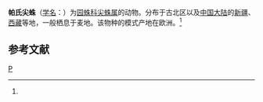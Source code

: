 {{Speciesbox 
| genus = Aculepeira
| species = packardi
| image = Aculepeira packardi, 5210080-LGPT.jpg
| authority = (Thorell, 1875)<ref name='id13457'>{{cite web| url =http://www.bioinfo.cn/db05/BjdwSpecies.php?action=view&id=13457| title =帕氏尖蛛| work =《中国动物物种编目数据库》| publisher =中国科学院微生物研究所| author =中国科学院动物研究所| accessdate =2009-04-28| deadurl =yes| archiveurl =https://web.archive.org/web/20160305024643/http://www.bioinfo.cn/db05/BjdwSpecies.php?action=view&id=13457| archivedate =2016-03-05}}</ref>
}}

'''帕氏尖蛛'''（[[学名|学名]]：{{lang|la|''Aculepeira packardi''}}）为[[园蛛科|园蛛科]][[尖蛛属|尖蛛属]]的动物。分布于古北区以及[[中国大陆|中国大陆]]的[[新疆|新疆]]、[[西藏|西藏]]等地，一般栖息于麦地。该物种的模式产地在欧洲。<ref name='id13457'/>

== 参考文献 ==
{{reflist}}
{{Taxonbar}}

[[Category:尖蛛属|P]]